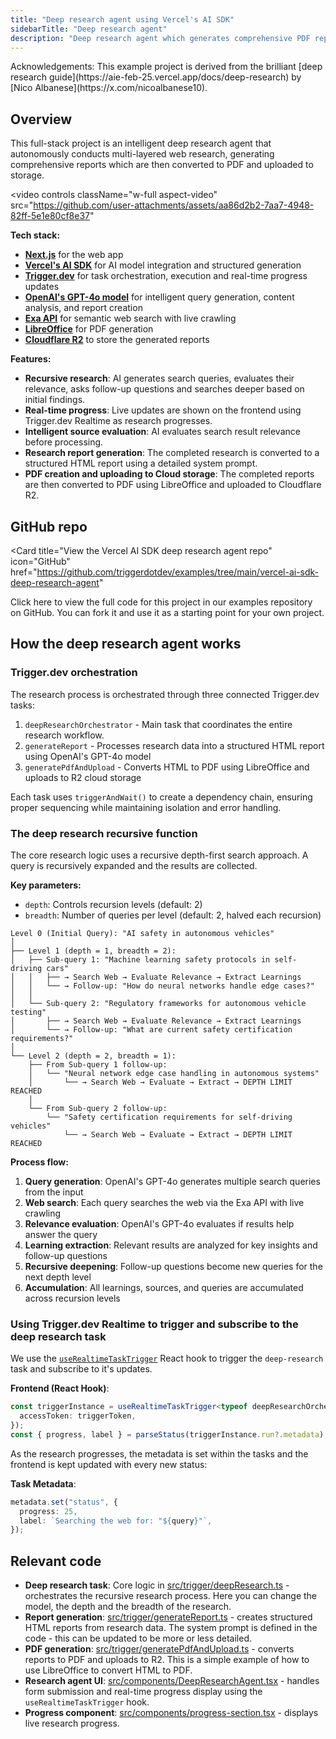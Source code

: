 ```yaml
---
title: "Deep research agent using Vercel's AI SDK"
sidebarTitle: "Deep research agent"
description: "Deep research agent which generates comprehensive PDF reports using Vercel's AI SDK."
---
```



<Info title="Acknowledgements">
  Acknowledgements: This example project is derived from the brilliant [deep research
  guide](https://aie-feb-25.vercel.app/docs/deep-research) by [Nico
  Albanese](https://x.com/nicoalbanese10).
</Info>

## Overview

This full-stack project is an intelligent deep research agent that autonomously conducts multi-layered web research, generating comprehensive reports which are then converted to PDF and uploaded to storage.

<video
  controls
  className="w-full aspect-video"
  src="https://github.com/user-attachments/assets/aa86d2b2-7aa7-4948-82ff-5e1e80cf8e37"
></video>

**Tech stack:**

- **[Next.js](https://nextjs.org/)** for the web app
- **[Vercel's AI SDK](https://sdk.vercel.ai/)** for AI model integration and structured generation
- **[Trigger.dev](https://trigger.dev)** for task orchestration, execution and real-time progress updates
- **[OpenAI's GPT-4o model](https://openai.com/gpt-4)** for intelligent query generation, content analysis, and report creation
- **[Exa API](https://exa.ai/)** for semantic web search with live crawling
- **[LibreOffice](https://www.libreoffice.org/)** for PDF generation
- **[Cloudflare R2](https://developers.cloudflare.com/r2/)** to store the generated reports

**Features:**

- **Recursive research**: AI generates search queries, evaluates their relevance, asks follow-up questions and searches deeper based on initial findings.
- **Real-time progress**: Live updates are shown on the frontend using Trigger.dev Realtime as research progresses.
- **Intelligent source evaluation**: AI evaluates search result relevance before processing.
- **Research report generation**: The completed research is converted to a structured HTML report using a detailed system prompt.
- **PDF creation and uploading to Cloud storage**: The completed reports are then converted to PDF using LibreOffice and uploaded to Cloudflare R2.

## GitHub repo

<Card
  title="View the Vercel AI SDK deep research agent repo"
  icon="GitHub"
  href="https://github.com/triggerdotdev/examples/tree/main/vercel-ai-sdk-deep-research-agent"
>
  Click here to view the full code for this project in our examples repository on GitHub. You can
  fork it and use it as a starting point for your own project.
</Card>

## How the deep research agent works

### Trigger.dev orchestration

The research process is orchestrated through three connected Trigger.dev tasks:

1. `deepResearchOrchestrator` - Main task that coordinates the entire research workflow.
2. `generateReport` - Processes research data into a structured HTML report using OpenAI's GPT-4o model
3. `generatePdfAndUpload` - Converts HTML to PDF using LibreOffice and uploads to R2 cloud storage

Each task uses `triggerAndWait()` to create a dependency chain, ensuring proper sequencing while maintaining isolation and error handling.

### The deep research recursive function

The core research logic uses a recursive depth-first search approach. A query is recursively expanded and the results are collected.

**Key parameters:**

- `depth`: Controls recursion levels (default: 2)
- `breadth`: Number of queries per level (default: 2, halved each recursion)

```
Level 0 (Initial Query): "AI safety in autonomous vehicles"
│
├── Level 1 (depth = 1, breadth = 2):
│   ├── Sub-query 1: "Machine learning safety protocols in self-driving cars"
│   │   ├── → Search Web → Evaluate Relevance → Extract Learnings
│   │   └── → Follow-up: "How do neural networks handle edge cases?"
│   │
│   └── Sub-query 2: "Regulatory frameworks for autonomous vehicle testing"
│       ├── → Search Web → Evaluate Relevance → Extract Learnings
│       └── → Follow-up: "What are current safety certification requirements?"
│
└── Level 2 (depth = 2, breadth = 1):
    ├── From Sub-query 1 follow-up:
    │   └── "Neural network edge case handling in autonomous systems"
    │       └── → Search Web → Evaluate → Extract → DEPTH LIMIT REACHED
    │
    └── From Sub-query 2 follow-up:
        └── "Safety certification requirements for self-driving vehicles"
            └── → Search Web → Evaluate → Extract → DEPTH LIMIT REACHED
```

**Process flow:**

1. **Query generation**: OpenAI's GPT-4o generates multiple search queries from the input
2. **Web search**: Each query searches the web via the Exa API with live crawling
3. **Relevance evaluation**: OpenAI's GPT-4o evaluates if results help answer the query
4. **Learning extraction**: Relevant results are analyzed for key insights and follow-up questions
5. **Recursive deepening**: Follow-up questions become new queries for the next depth level
6. **Accumulation**: All learnings, sources, and queries are accumulated across recursion levels

### Using Trigger.dev Realtime to trigger and subscribe to the deep research task

We use the [`useRealtimeTaskTrigger`](/realtime/react-hooks/triggering#userealtimetasktrigger) React hook to trigger the `deep-research` task and subscribe to it's updates.

**Frontend (React Hook)**:

```typescript
const triggerInstance = useRealtimeTaskTrigger<typeof deepResearchOrchestrator>("deep-research", {
  accessToken: triggerToken,
});
const { progress, label } = parseStatus(triggerInstance.run?.metadata);
```

As the research progresses, the metadata is set within the tasks and the frontend is kept updated with every new status:

**Task Metadata**:

```typescript
metadata.set("status", {
  progress: 25,
  label: `Searching the web for: "${query}"`,
});
```

## Relevant code

- **Deep research task**: Core logic in [src/trigger/deepResearch.ts](https://github.com/triggerdotdev/examples/blob/main/vercel-ai-sdk-deep-research-agent/src/trigger/deepResearch.ts) - orchestrates the recursive research process. Here you can change the model, the depth and the breadth of the research.
- **Report generation**: [src/trigger/generateReport.ts](https://github.com/triggerdotdev/examples/blob/main/vercel-ai-sdk-deep-research-agent/src/trigger/generateReport.ts) - creates structured HTML reports from research data. The system prompt is defined in the code - this can be updated to be more or less detailed.
- **PDF generation**: [src/trigger/generatePdfAndUpload.ts](https://github.com/triggerdotdev/examples/blob/main/vercel-ai-sdk-deep-research-agent/src/trigger/generatePdfAndUpload.ts) - converts reports to PDF and uploads to R2. This is a simple example of how to use LibreOffice to convert HTML to PDF.
- **Research agent UI**: [src/components/DeepResearchAgent.tsx](https://github.com/triggerdotdev/examples/blob/main/vercel-ai-sdk-deep-research-agent/src/components/DeepResearchAgent.tsx) - handles form submission and real-time progress display using the `useRealtimeTaskTrigger` hook.
- **Progress component**: [src/components/progress-section.tsx](https://github.com/triggerdotdev/examples/blob/main/deep-research-agent/src/components/progress-section.tsx) - displays live research progress.

<RealtimeLearnMore />
